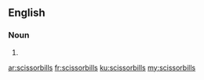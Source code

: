 ==English==

===Noun===
{{head|en|noun plural form}}

# {{plural of|scissorbill|lang=en}}

[[ar:scissorbills]]
[[fr:scissorbills]]
[[ku:scissorbills]]
[[my:scissorbills]]